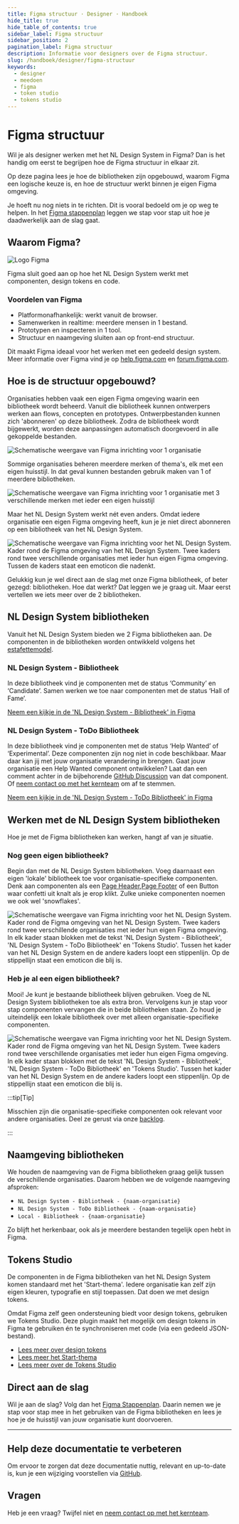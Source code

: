 ```yaml
---
title: Figma structuur · Designer · Handboek
hide_title: true
hide_table_of_contents: true
sidebar_label: Figma structuur
sidebar_position: 2
pagination_label: Figma structuur
description: Informatie voor designers over de Figma structuur.
slug: /handboek/designer/figma-structuur
keywords:
  - designer
  - meedoen
  - figma
  - token studio
  - tokens studio
---
```


# Figma structuur

Wil je als designer werken met het NL Design System in Figma? Dan is het handig om eerst te begrijpen hoe de Figma structuur in elkaar zit.

Op deze pagina lees je hoe de bibliotheken zijn opgebouwd, waarom Figma een logische keuze is, en hoe de structuur werkt binnen je eigen Figma omgeving.

Je hoeft nu nog niets in te richten. Dit is vooral bedoeld om je op weg te helpen. In het [Figma stappenplan](/handboek/designer/figma-stappenplan) leggen we stap voor stap uit hoe je daadwerkelijk aan de slag gaat.

## Waarom Figma?

![Logo Figma](https://raw.githubusercontent.com/nl-design-system/documentatie/assets/meedoen_designers_figma_figma-logo.png)

Figma sluit goed aan op hoe het NL Design System werkt met componenten, design tokens en code.

### Voordelen van Figma

- Platformonafhankelijk: werkt vanuit de browser.
- Samenwerken in realtime: meerdere mensen in 1 bestand.
- Prototypen en inspecteren in 1 tool.
- Structuur en naamgeving sluiten aan op front-end structuur.

Dit maakt Figma ideaal voor het werken met een gedeeld design system. Meer informatie over Figma vind je op [help.figma.com](https://help.figma.com/) en [forum.figma.com](https://forum.figma.com/).

## Hoe is de structuur opgebouwd?

Organisaties hebben vaak een eigen Figma omgeving waarin een bibliotheek wordt beheerd. Vanuit die bibliotheek kunnen ontwerpers werken aan flows, concepten en prototypes. Ontwerpbestanden kunnen zich 'abonneren' op deze bibliotheek. Zodra de bibliotheek wordt bijgewerkt, worden deze aanpassingen automatisch doorgevoerd in alle gekoppelde bestanden.

![Schematische weergave van Figma inrichting voor 1 organisatie](https://raw.githubusercontent.com/nl-design-system/documentatie/assets/meedoen_designers_figma_single-org-single-brand.png)

Sommige organisaties beheren meerdere merken of thema's, elk met een eigen huisstijl. In dat geval kunnen bestanden gebruik maken van 1 of meerdere bibliotheken.

![Schematische weergave van Figma inrichting voor 1 organisatie met 3 verschillende merken met ieder een eigen huisstijl](https://raw.githubusercontent.com/nl-design-system/documentatie/assets/meedoen_designers_figma_single-org-multi-brand.png)

Maar het NL Design System werkt nét even anders. Omdat iedere organisatie een eigen Figma omgeving heeft, kun je je niet direct abonneren op een bibliotheek van het NL Design System.

![Schematische weergave van Figma inrichting voor het NL Design System. Kader rond de Figma omgeving van het NL Design System. Twee kaders rond twee verschillende organisaties met ieder hun eigen Figma omgeving. Tussen de kaders staat een emoticon die nadenkt.](https://raw.githubusercontent.com/nl-design-system/documentatie/assets/meedoen_designers_figma_nlds-question.png)

Gelukkig kun je wel direct aan de slag met onze Figma bibliotheek, of beter gezegd: bibliotheken. Hoe dat werkt? Dat leggen we je graag uit. Maar eerst vertellen we iets meer over de 2 bibliotheken.

## NL Design System bibliotheken

Vanuit het NL Design System bieden we 2 Figma bibliotheken aan. De componenten in de bibliotheken worden ontwikkeld volgens het [estafettemodel](/handboek/estafettemodel).

### NL Design System - Bibliotheek

In deze bibliotheek vind je componenten met de status ‘Community’ en ‘Candidate’. Samen werken we toe naar componenten met de status ‘Hall of Fame’.

[Neem een kijkje in de 'NL Design System - Bibliotheek' in Figma](https://www.figma.com/design/FqAr99wvrlHxTJYAHkFRQN/NL-Design-System---Bibliotheek?node-id=197-664&t=t25LHoMjEkUZyEi1-1)

### NL Design System - ToDo Bibliotheek

In deze bibliotheek vind je componenten met de status ‘Help Wanted’ of ‘Experimental’. Deze componenten zijn nog niet in code beschikbaar. Maar daar kan jij met jouw organisatie verandering in brengen. Gaat jouw organisatie een Help Wanted component ontwikkelen? Laat dan een comment achter in de bijbehorende [GitHub Discussion](https://github.com/orgs/nl-design-system/discussions/categories/component-suggestions) van dat component. Of [neem contact op met het kernteam](/project/kernteam) om af te stemmen.

[Neem een kijkje in de 'NL Design System - ToDo Bibliotheek' in Figma](https://www.figma.com/design/42KfIBw43pwLxv2tE7oRzg/NL-Design-System---ToDo-Bibliotheek?node-id=3047-14&t=fpA32yYLXZpVB6tb-1)

## Werken met de NL Design System bibliotheken

Hoe je met de Figma bibliotheken kan werken, hangt af van je situatie.

### Nog geen eigen bibliotheek?

Begin dan met de NL Design System bibliotheken. Voeg daarnaast een eigen 'lokale' bibliotheek toe voor organisatie-specifieke componenten. Denk aan componenten als een [Page Header](/page-header),[Page Footer](/page-footer) of een Button waar confetti uit knalt als je erop klikt. Zulke unieke componenten noemen we ook wel 'snowflakes'.

![Schematische weergave van Figma inrichting voor het NL Design System. Kader rond de Figma omgeving van het NL Design System. Twee kaders rond twee verschillende organisaties met ieder hun eigen Figma omgeving. In elk kader staan blokken met de tekst 'NL Design System - Bibliotheek', 'NL Design System - ToDo Bibliotheek' en 'Tokens Studio'. Tussen het kader van het NL Design System en de andere kaders loopt een stippenlijn. Op de stippellijn staat een emoticon die blij is.](https://raw.githubusercontent.com/nl-design-system/documentatie/assets/meedoen_designers_figma_structuur-nlds-happy.png)

### Heb je al een eigen bibliotheek?

Mooi! Je kunt je bestaande bibliotheek blijven gebruiken. Voeg de NL Design System bibliotheken toe als extra bron. Vervolgens kun je stap voor stap componenten vervangen die in beide bibliotheken staan. Zo houd je uiteindelijk een lokale bibliotheek over met alleen organisatie-specifieke componenten.

![Schematische weergave van Figma inrichting voor het NL Design System. Kader rond de Figma omgeving van het NL Design System. Twee kaders rond twee verschillende organisaties met ieder hun eigen Figma omgeving. In elk kader staan blokken met de tekst 'NL Design System - Bibliotheek', 'NL Design System - ToDo Bibliotheek' en 'Tokens Studio'. Tussen het kader van het NL Design System en de andere kaders loopt een stippenlijn. Op de stippellijn staat een emoticon die blij is.](https://raw.githubusercontent.com/nl-design-system/documentatie/assets/meedoen_designers_figma_structuur-local.png)

:::tip[Tip]

Misschien zijn die organisatie-specifieke componenten ook relevant voor andere organisaties. Deel ze gerust via onze [backlog](https://github.com/nl-design-system/backlog).

:::

## Naamgeving bibliotheken

We houden de naamgeving van de Figma bibliotheken graag gelijk tussen de verschillende organisaties. Daarom hebben we de volgende naamgeving afsproken:

- `NL Design System - Bibliotheek - {naam-organisatie}`
- `NL Design System - ToDo Bibliotheek - {naam-organisatie}`
- `Local - Bibliotheek - {naam-organisatie}`

Zo blijft het herkenbaar, ook als je meerdere bestanden tegelijk open hebt in Figma.

## Tokens Studio

De componenten in de Figma bibliotheken van het NL Design System komen standaard met het 'Start-thema'. Iedere organisatie kan zelf zijn eigen kleuren, typografie en stijl toepassen. Dat doen we met design tokens.

Omdat Figma zelf geen ondersteuning biedt voor design tokens, gebruiken we Tokens Studio. Deze plugin maakt het mogelijk om design tokens in Figma te gebruiken én te synchroniseren met code (via een gedeeld JSON-bestand).

- [Lees meer over design tokens](/handboek/huisstijl/design-tokens)
- [Lees meer het Start-thema](/handboek/huisstijl/themas/start-thema)
- [Lees meer over de Tokens Studio](https://tokens.studio/)

## Direct aan de slag

Wil je aan de slag? Volg dan het [Figma Stappenplan](/handboek/designer/figma-stappenplan). Daarin nemen we je stap voor stap mee in het gebruiken van de Figma bibliotheken en lees je hoe je de huisstijl van jouw organisatie kunt doorvoeren.

---

## Help deze documentatie te verbeteren

Om ervoor te zorgen dat deze documentatie nuttig, relevant en up-to-date is, kun je een wijziging voorstellen via [GitHub](https://github.com/nl-design-system/documentatie).

## Vragen

Heb je een vraag? Twijfel niet en [neem contact op met het kernteam](/project/kernteam).
